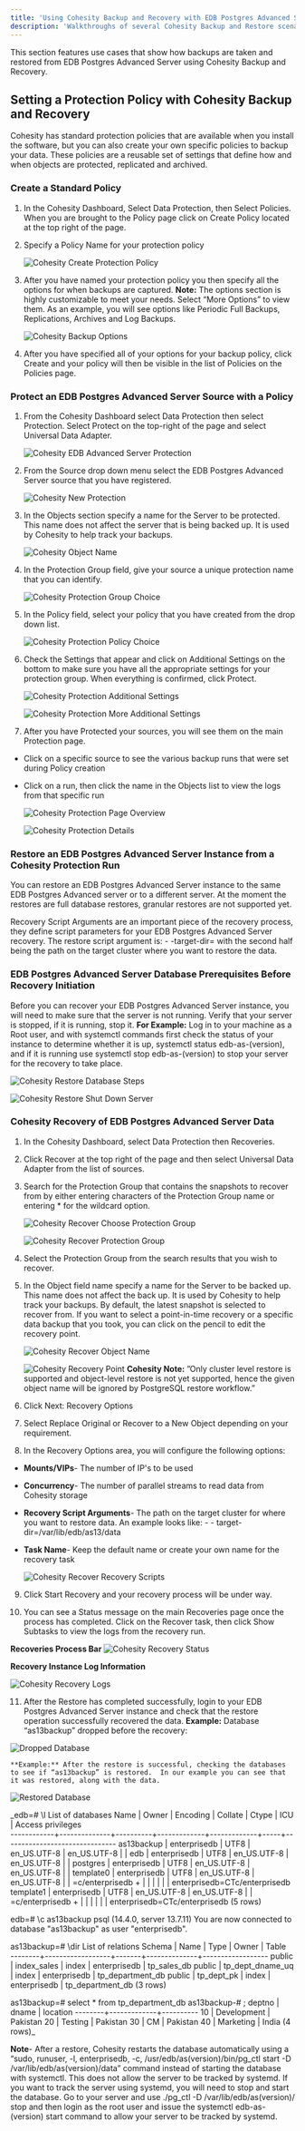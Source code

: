 ```yaml
---
title: 'Using Cohesity Backup and Recovery with EDB Postgres Advanced Server'
description: 'Walkthroughs of several Cohesity Backup and Restore scenarios'
---
```

This section features use cases that show how backups are taken and restored from EDB Postgres Advanced Server using Cohesity Backup and Recovery.


## Setting a Protection Policy with Cohesity Backup and Recovery
Cohesity has standard protection policies that are available when you install the software, but you can also create your own specific policies to backup your data.  These policies are a reusable set of settings that define how and when objects are protected, replicated and archived.

### Create a Standard Policy
1. In the Cohesity Dashboard, Select Data Protection, then Select Policies.  When you are brought to the Policy page click on Create Policy located at the top right of the page.

2. Specify a Policy Name for your protection policy 

   ![Cohesity Create Protection Policy](Images/CohesityCreateProtectionPolicy.png)

3. After you have named your protection policy you then specify all the options for when backups are captured. 
        **Note:** The options section is highly customizable to meet your needs.  Select “More Options” to view them.  As an example, you will see options like Periodic Full Backups, Replications, Archives and Log Backups.

   ![Cohesity Backup Options](Images/CohesityBackupOptions.png)

4. After you have specified all of your options for your backup policy, click Create and your policy will then be visible in the list of Policies on the Policies page.

### Protect an EDB Postgres Advanced Server Source with a Policy

1. From the Cohesity Dashboard select Data Protection then select Protection.  Select Protect on the top-right of the page and select Universal Data Adapter.

   ![Cohesity EDB Advanced Server Protection](Images/CohesityEDBAdvancedServerProtection.png)

2. From the Source drop down menu select the EDB Postgres Advanced Server source that you have registered.

   ![Cohesity New Protection](Images/CohesityNewProtection.png)

3. In the Objects section specify a name for the Server to be protected.  This name does not affect the server that is being backed up.  It is used by Cohesity to help track your backups.

   ![Cohesity Object Name](Images/CohesityObjectName.png)

4. In the Protection Group field, give your source a unique protection name that you can identify.

   ![Cohesity Protection Group Choice](Images/CohesityProtectionGroupChoice.png)

5. In the Policy field, select your policy that you have created from the drop down list. 

   ![Cohesity Protection Policy Choice](Images/CohesityProtectionPolicyChoice.png)

6. Check the Settings that appear and click on Additional Settings on the bottom to make sure you have all the appropriate settings for your protection group. When everything is confirmed, click Protect.

   ![Cohesity Protection Additional Settings](Images/CohesityProtectionAdditionalSettings.png)

   ![Cohesity Protection More Additional Settings](Images/CohesityProtectionMoreAdditionalSettings.png)

7. After you have Protected your sources, you will see them on the main Protection page. 
- Click on a specific source to see the various backup runs that were set during Policy creation
- Click on a run, then click the name in the Objects list to view the logs from that specific run

   ![Cohesity Protection Page Overview](Images/CohesityProtectionPageOverview.png)

   ![Cohesity Protection Details](Images/CohesityProtectionDetails.png)

### Restore an EDB Postgres Advanced Server Instance from a Cohesity Protection Run

You can restore an EDB Postgres Advanced Server instance to the same EDB Postgres Advanced server or to a different server.  At the moment the restores are full database restores, granular restores are not supported yet. 

Recovery Script Arguments are an important piece of the recovery process, they define script parameters for your EDB Postgres Advanced Server recovery.  The restore script argument is: - -target-dir= with the second half being the path on the target cluster where you want to restore the data.

### EDB Postgres Advanced Server Database Prerequisites Before Recovery Initiation

Before you can recover your EDB Postgres Advanced Server instance, you will need to make sure that the server is not running.  Verify that your server is stopped, if it is running, stop it.
    **For Example:** Log in to your machine as a Root user, and with systemctl commands first check the status of your instance to determine whether it is up, systemctl status edb-as-(version), and if it is running use systemctl stop edb-as-(version) to stop your server for the recovery to take place.

   ![Cohesity Restore Database Steps](Images/CohesityRestoreDatabaseSteps.png)

   ![Cohesity Restore Shut Down Server](Images/CohesityRestoreShutDownServer.png)

### Cohesity Recovery of EDB Postgres Advanced Server Data

1. In the Cohesity Dashboard, select Data Protection then Recoveries.

2. Click Recover at the top right of the page and then select Universal Data Adapter from the list of sources.

3. Search for the Protection Group that contains the snapshots to recover from by either entering characters of the Protection Group name or entering * for the wildcard option.

   ![Cohesity Recover Choose Protection Group](Images/CohesityRecoverChooseProtectionGroup.png)

   ![Cohesity Recover Protection Group](Images/CohesityRecoverProtectionGroup.png)

4. Select the Protection Group from the search results that you wish to recover.

5. In the Object field name specify a name for the Server to be backed up.  This name does not affect the back up.  It is used by Cohesity to help track your backups. By default, the latest snapshot is selected to recover from. If you want to select a point-in-time recovery or a specific data backup that you took, you can click on the pencil to edit the recovery point.

   ![Cohesity Recover Object Name](Images/CohesityRecoverObjectName.png)

   ![Cohesity Recovery Point](Images/CohesityRecoverRecoveryPoint.png)
**Cohesity Note:** ”Only cluster level restore is supported and object-level restore is not yet supported, hence the given object name will be ignored by PostgreSQL restore workflow.”

6. Click Next: Recovery Options

7. Select Replace Original or Recover to a New Object depending on your requirement.

8. In the Recovery Options area, you will configure the following options:
- **Mounts/VIPs**- The number of IP's to be used
- **Concurrency**- The number of parallel streams to read data from Cohesity storage
- **Recovery Script Arguments**- The path on the target cluster for where you want to restore data.  An example looks like: - - target-dir=/var/lib/edb/as13/data
- **Task Name**- Keep the default name or create your own name for the recovery task

   ![Cohesity Recover Recovery Scripts](Images/CohesityRecoverRecoveryScripts.png)

9. Click Start Recovery and your recovery process will be under way. 

10. You can see a Status message on the main Recoveries page once the process has completed.  Click on the Recover task, then click Show Subtasks to view the logs from the recovery run.

**Recoveries Process Bar**
   ![Cohesity Recovery Status](Images/CohesityRecoveryStatus.png)

**Recovery Instance Log Information**

   ![Cohesity Recovery Logs](Images/CohesityRecoveryLogs.png)

11. After the Restore has completed successfully, login to your EDB Postgres Advanced Server instance and check that the restore operation successfully recovered the data.
    **Example:** Database “as13backup” dropped before the recovery:

   ![Dropped Database](Images/CohesityEDBDroppedDatabase.png)

    **Example:** After the restore is successful, checking the databases to see if “as13backup” is restored.  In our example you can see that it was restored, along with the data.

   ![Restored Database](Images/CohesityEDBRestoredDatabase.png)

_edb=# \l
                                           List of databases
    Name    |    Owner     | Encoding |   Collate   |    Ctype    | ICU |       Access privileges       
------------+--------------+----------+-------------+-------------+-----+-------------------------------
 as13backup | enterprisedb | UTF8     | en_US.UTF-8 | en_US.UTF-8 |     | 
 edb        | enterprisedb | UTF8     | en_US.UTF-8 | en_US.UTF-8 |     | 
 postgres   | enterprisedb | UTF8     | en_US.UTF-8 | en_US.UTF-8 |     | 
 template0  | enterprisedb | UTF8     | en_US.UTF-8 | en_US.UTF-8 |     | =c/enterprisedb              +
            |              |          |             |             |     | enterprisedb=CTc/enterprisedb
 template1  | enterprisedb | UTF8     | en_US.UTF-8 | en_US.UTF-8 |     | =c/enterprisedb              +
            |              |          |             |             |     | enterprisedb=CTc/enterprisedb
(5 rows)

edb=# \c as13backup
psql (14.4.0, server 13.7.11)
You are now connected to database "as13backup" as user "enterprisedb".

as13backup=# \dir
                          List of relations
 Schema |       Name       | Type  |    Owner     |      Table       
--------+------------------+-------+--------------+------------------
 public | index_sales      | index | enterprisedb | tp_sales_db
 public | tp_dept_dname_uq | index | enterprisedb | tp_department_db
 public | tp_dept_pk       | index | enterprisedb | tp_department_db
(3 rows)

as13backup=# select * from tp_department_db
as13backup-# ;
 deptno |    dname    | location 
--------+-------------+----------
     10 | Development | Pakistan
     20 | Testing     | Pakistan
     30 | CM          | Pakistan
     40 | Marketing   | India
(4 rows)_

**Note**- After a restore, Cohesity restarts the database automatically using a “sudo, runuser, -l, enterprisedb, -c, /usr/edb/as(version)/bin/pg_ctl start -D /var/lib/edb/as(version)/data” command instead of starting the database with systemctl. This does not allow the server to be tracked by systemd.  If you want to track the server using systemd, you will need to stop and start the database. Go to your server and use ./pg_ctl -D /var/lib/edb/as(version)/ stop and then login as the root user and issue the systemctl edb-as-(version) start command to allow your server to be tracked by systemd.


